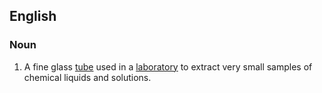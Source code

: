 ==English==

===Noun===
{{en-noun|head=[[sampling]] [[straw]]}}

# {{lb|en|analytical chemistry|chemistry}}A fine glass [[tube]] used in a [[laboratory]] to extract very small samples of chemical liquids and solutions.